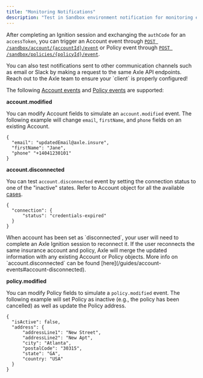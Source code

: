 ```yaml
---
title: "Monitoring Notifications"
description: "Test in Sandbox environment notification for monitoring enabled accounts and policies"
---
```


After completing an Ignition session and exchanging the `authCode` for an `accessToken`, you can trigger an Account event through [`POST /sandbox/account/{accountId}/event`](/api-reference/sandbox/trigger-account-event) or Policy event through [`POST /sandbox/policies/{policyId}/event`](/api-reference/sandbox/trigger-policy-event).

<Tip>
  You can also test notifications sent to other communication channels such as
  email or Slack by making a request to the same Axle API endpoints. Reach out
  to the Axle team to ensure your `client` is properly configured!
</Tip>

The following [Account events](/guides/account-events) and [Policy events](guides/policy-events) are supported:

**account.modified**

You can modify Account fields to simulate an `account.modified` event. The following example will change `email`, `firstName`, and `phone` fields on an existing Account.

```
{
  "email": "updatedEmail@axle.insure",
  "firstName": "Jane",
  "phone" "+14041230101"
}
```

**account.disconnected**

You can test `account.disconnected` event by setting the connection status to one of the "inactive" states. Refer to Account object for all the available [cases](/api-reference/accounts/account).

```
{
  "connection": {
      "status": "credentials-expired"
  }
}
```

<Info>
  When account has been set as `disconnected`, your user will need to complete
  an Axle Ignition session to reconnect it. If the user reconnects the same
  insurance account and policy, Axle will merge the updated information with any
  existing Account or Policy objects. More info on `account.disconnected` can be
  found [here](/guides/account-events#account-disconnected).
</Info>

**policy.modified**

You can modify Policy fields to simulate a `policy.modified` event. The following example will set Policy as inactive (e.g., the policy has been cancelled) as well as update the Policy address.

```
{
  "isActive": false,
  "address": {
      "addressLine1": "New Street",
      "addressLine2": "New Apt",
      "city": "Atlanta",
      "postalCode": "30315",
      "state": "GA",
      "country: "USA"
  }
}
```
